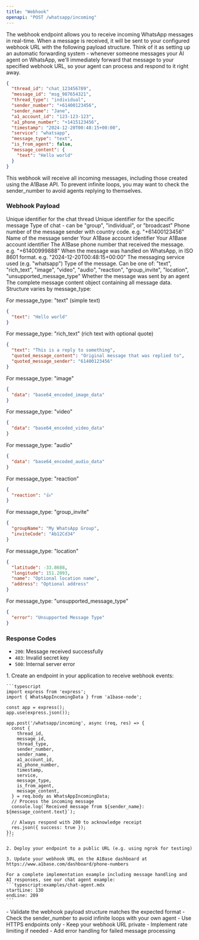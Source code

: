 ```yaml
---
title: "Webhook"
openapi: "POST /whatsapp/incoming"
---
```


The webhook endpoint allows you to receive incoming WhatsApp messages in real-time. When a message is received, it will be sent to your configured webhook URL with the following payload structure.
Think of it as setting up an automatic forwarding system - whenever someone messages your AI agent on WhatsApp, we'll immediately forward that message to your specified webhook URL, so your agent can process and respond to it right away.

```json
{
  "thread_id": "chat_123456789",
  "message_id": "msg_987654321",
  "thread_type": "individual",
  "sender_number": "+61400123456",
  "sender_name": "Jane",
  "a1_account_id": "123-123-123",
  "a1_phone_number": "+1415123456",
  "timestamp": "2024-12-20T00:48:15+00:00",
  "service": "whatsapp",
  "message_type": "text",
  "is_from_agent": false,
  "message_content": {
    "text": "Hello world"
  }
}
```

<Tip>
  This webhook will receive all incoming messages, including those created using the A1Base API. To prevent infinite loops, you may want to check the sender_number to avoid agents replying to themselves.
</Tip>

### Webhook Payload

<ParamField body="thread_id" type="string">
  Unique identifier for the chat thread
</ParamField>

<ParamField body="message_id" type="string">
  Unique identifier for the specific message
</ParamField>

<ParamField body="thread_type" type="string">
  Type of chat - can be "group", "individual", or "broadcast"
</ParamField>

<ParamField body="sender_number" type="string">
  Phone number of the message sender with country code. e.g. "+61400123456"
</ParamField>

<ParamField body="sender_name" type="string">
  Name of the message sender
</ParamField>

<ParamField body="a1_account_number" type="string" deprecated={true}>
  Your A1Base account identifier
</ParamField>

<ParamField body="a1_account_id" type="string">
  Your A1Base account identifier
</ParamField>

<ParamField body="a1_phone_number" type="string">
  The A1Base phone number that received the message. e.g. "+61400999888"
</ParamField>

<ParamField body="timestamp" type="string">
  When the message was handled on WhatsApp, in ISO 8601 format. e.g. "2024-12-20T00:48:15+00:00"
</ParamField>

<ParamField body="service" type="string">
  The messaging service used (e.g. "whatsapp")
</ParamField>

<ParamField body="message_type" type="string">
  Type of the message. Can be one of: "text", "rich_text", "image", "video", "audio", "reaction", "group_invite", "location", "unsupported_message_type"
</ParamField>

<ParamField body="is_from_agent" type="boolean">
  Whether the message was sent by an agent
</ParamField>

<ParamField body="message_content" type="object">
  The complete message content object containing all message data. Structure varies by message_type:

  For message_type: "text" (simple text)
  ```json
  {
    "text": "Hello world"
  }
  ```

  For message_type: "rich_text" (rich text with optional quote)
  ```json
  {
    "text": "This is a reply to something",
    "quoted_message_content": "Original message that was replied to",
    "quoted_message_sender": "61400123456"
  }
  ```

  For message_type: "image"
  ```json
  {
    "data": "base64_encoded_image_data"
  }
  ```

  For message_type: "video"
  ```json
  {
    "data": "base64_encoded_video_data"
  }
  ```

  For message_type: "audio"
  ```json
  {
    "data": "base64_encoded_audio_data"
  }
  ```

  For message_type: "reaction"
  ```json
  {
    "reaction": "👍"
  }
  ```

  For message_type: "group_invite"
  ```json
  {
    "groupName": "My WhatsApp Group",
    "inviteCode": "Ab12Cd34"
  }
  ```

  For message_type: "location"
  ```json
  {
    "latitude": -33.8688,
    "longitude": 151.2093,
    "name": "Optional location name",
    "address": "Optional address"
  }
  ```

  For message_type: "unsupported_message_type"
  ```json
  {
    "error": "Unsupported Message Type"
  }
  ```
</ParamField>

### Response Codes

* `200`: Message received successfully
* `403`: Invalid secret key
* `500`: Internal server error

<AccordionGroup>
  <Accordion icon="webhook" title="Setting up your webhook">
    1. Create an endpoint in your application to receive webhook events:

    ```typescript
    import express from 'express';
    import { WhatsAppIncomingData } from 'a1base-node';
    
    const app = express();
    app.use(express.json());
    
    app.post('/whatsapp/incoming', async (req, res) => {
      const {
        thread_id,
        message_id,
        thread_type,
        sender_number,
        sender_name,
        a1_account_id,
        a1_phone_number,
        timestamp,
        service,
        message_type,
        is_from_agent,
        message_content,
      } = req.body as WhatsAppIncomingData;
      // Process the incoming message
      console.log(`Received message from ${sender_name}: ${message_content.text}`);
      
      // Always respond with 200 to acknowledge receipt
      res.json({ success: true });
    });
    ```

    2. Deploy your endpoint to a public URL (e.g. using ngrok for testing)
    
    3. Update your webhook URL on the A1Base dashboard at https://www.a1base.com/dashboard/phone-numbers

    For a complete implementation example including message handling and AI responses, see our chat agent example:
    ```typescript:examples/chat-agent.mdx
    startLine: 130
    endLine: 209
    ```
  </Accordion>

  <Accordion icon="shield-check" title="Security best practices">
    - Validate the webhook payload structure matches the expected format
    - Check the sender_number to avoid infinite loops with your own agent
    - Use HTTPS endpoints only
    - Keep your webhook URL private
    - Implement rate limiting if needed
    - Add error handling for failed message processing
  </Accordion>
</AccordionGroup>